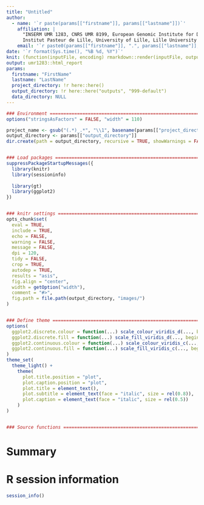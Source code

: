 ```yaml
---
title: "Untitled"
author:
  - name: '`r paste(params[["firstname"]], params[["lastname"]])`'
    affiliation: | 
      "INSERM UMR 1283, CNRS UMR 8199, European Genomic Institute for Diabetes (EGID), 
      Institut Pasteur de Lille, University of Lille, Lille University Hospital, Lille, F-59000, France."
    email: '`r paste0(params[["firstname"]], ".", params[["lastname"]], "@cnrs.fr")`'
date: '`r format(Sys.time(), "%B %d, %Y")`'
knit: (function(inputFile, encoding) rmarkdown::render(inputFile, output_file = gsub("[0-9-]*(.*)\\.Rmd", "\\1", basename(inputFile)), encoding = encoding, output_dir = here::here("reports"), intermediates_dir = here::here("outputs", gsub(".Rmd$", "", basename(inputFile)))))
output: umr1283::html_report
params:
  firstname: "FirstName"
  lastname: "LastName"
  project_directory: !r here::here()
  output_directory: !r here::here("outputs", "999-default")
  data_directory: NULL
---
```


```r
### Environment ====================================================================================
options("stringsAsFactors" = FALSE, "width" = 110)

project_name <- gsub("(.*)_.*", "\\1", basename(params[["project_directory"]]))
output_directory <- params[["output_directory"]]
dir.create(path = output_directory, recursive = TRUE, showWarnings = FALSE, mode = "0775")


### Load packages ==================================================================================
suppressPackageStartupMessages({
  library(knitr)
  library(sessioninfo)
  
  library(gt)
  library(ggplot2)
})


### knitr settings =================================================================================
opts_chunk$set(
  eval = TRUE,
  include = TRUE,
  echo = FALSE,
  warning = FALSE,
  message = FALSE,
  dpi = 120,
  tidy = FALSE,
  crop = TRUE,
  autodep = TRUE,
  results = "asis",
  fig.align = "center",
  width = getOption("width"),
  comment = "#>",
  fig.path = file.path(output_directory, "images/")
)


### Define theme ===================================================================================
options(
  ggplot2.discrete.colour = function(...) scale_colour_viridis_d(..., begin = 0.15, end = 0.85),
  ggplot2.discrete.fill = function(...) scale_fill_viridis_d(..., begin = 0.15, end = 0.85),
  ggplot2.continuous.colour = function(...) scale_colour_viridis_c(..., begin = 0.15, end = 0.85),
  ggplot2.continuous.fill = function(...) scale_fill_viridis_c(..., begin = 0.15, end = 0.85)
)
theme_set(
  theme_light() +
    theme(
      plot.title.position = "plot",
      plot.caption.position = "plot",
      plot.title = element_text(),
      plot.subtitle = element_text(face = "italic", size = rel(0.8)),
      plot.caption = element_text(face = "italic", size = rel(0.5))
    )
)


### Source functions ===============================================================================


```

# Summary


# R session information

```r
session_info()
```
